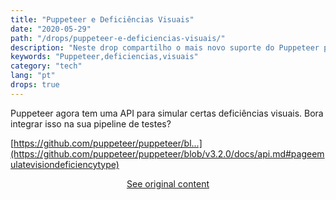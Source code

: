 ```yaml
---
title: "Puppeteer e Deficiências Visuais"
date: "2020-05-29"
path: "/drops/puppeteer-e-deficiencias-visuais/"
description: "Neste drop compartilho o mais novo suporte do Puppeteer para deficiências visuais."
keywords: "Puppeteer,deficiencias,visuais"
category: "tech"
lang: "pt"
drops: true
---
```


<div class="drop">

Puppeteer agora tem uma API para simular certas deficiências visuais. Bora integrar isso na sua pipeline de testes?

[https://github.com/puppeteer/puppeteer/bl...](https://github.com/puppeteer/puppeteer/blob/v3.2.0/docs/api.md#pageemulatevisiondeficiencytype)

<center class="center-original-content">
<a href="https://twitter.com/obetomuniz/status/1266381482945392640" target="_blank" rel="noopener noreferrer">See original content</a>
</center>

</div>
